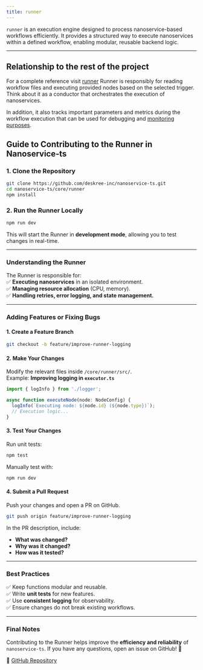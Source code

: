 ```yaml
---
title: runner
---
```


`runner` is an execution engine designed to process nanoservice-based workflows efficiently. It provides a structured way to execute nanoservices within a defined workflow, enabling modular, reusable backend logic.

---

## Relationship to the rest of the project
<Tip> For a complete reference visit [runner](/docs/ref/runner/src/README)</Tip>
Runner is responsibly for reading workflow files and executing provided nodes based on the selected trigger. Think about it as a conductor that orchestrates the execution of nanoservices. 

In addition, it also tracks important parameters and metrics during the workflow execution that can be used for debugging and [monitoring purposes](/docs/d/advanced/monitoring-obserbvability).

## **Guide to Contributing to the Runner in Nanoservice-ts**

### **1. Clone the Repository**  
```bash
git clone https://github.com/deskree-inc/nanoservice-ts.git
cd nanoservice-ts/core/runner
npm install
```

### **2. Run the Runner Locally**  
```bash
npm run dev
```
This will start the Runner in **development mode**, allowing you to test changes in real-time.

---

### **Understanding the Runner**  
The Runner is responsible for:  
✅ **Executing nanoservices** in an isolated environment.  
✅ **Managing resource allocation** (CPU, memory).  
✅ **Handling retries, error logging, and state management.**  

---

### **Adding Features or Fixing Bugs**
#### **1. Create a Feature Branch**  
```bash
git checkout -b feature/improve-runner-logging
```

#### **2. Make Your Changes**
Modify the relevant files inside `/core/runner/src/`.  
Example: **Improving logging in `executor.ts`**  
```typescript
import { logInfo } from './logger';

async function executeNode(node: NodeConfig) {
  logInfo(`Executing node: ${node.id} (${node.type})`);
  // Execution logic...
}
```

#### **3. Test Your Changes**  
Run unit tests:  
```bash
npm test
```
Manually test with:  
```bash
npm run dev
```

#### **4. Submit a Pull Request**
Push your changes and open a PR on GitHub.  
```bash
git push origin feature/improve-runner-logging
```
In the PR description, include:  
- **What was changed?**  
- **Why was it changed?**  
- **How was it tested?**  

---

### **Best Practices**
✅ Keep functions modular and reusable.  
✅ Write **unit tests** for new features.  
✅ Use **consistent logging** for observability.  
✅ Ensure changes do not break existing workflows.  

---

### **Final Notes**
Contributing to the Runner helps improve the **efficiency and reliability** of `nanoservice-ts`. If you have any questions, open an issue on GitHub! 🚀  

🔗 [GitHub Repository](https://github.com/deskree-inc/nanoservice-ts.git)  
```